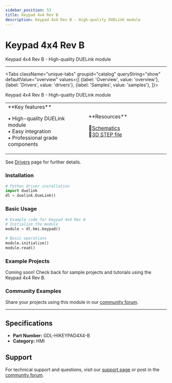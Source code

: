 ```yaml
---
sidebar_position: 53
title: Keypad 4x4 Rev B
description: Keypad 4x4 Rev B - High-quality DUELink module
---
```



# Keypad 4x4 Rev B

<ProductImageSelector 
  partNumber="hikeypad4x4-b"
  productName="Keypad 4x4 Rev B"
/>

Keypad 4x4 Rev B - High-quality DUELink module

---

<Tabs className="unique-tabs" groupid="catalog" queryString="show" defaultValue="overview"
  values={[
    {label: 'Overview', value: 'overview'},
    {label: 'Drivers', value: 'drivers'},
    {label: 'Samples', value: 'samples'},
  ]}>

<TabItem value="overview">

Keypad 4x4 Rev B - High-quality DUELink module

<table><td width='50%'>
**Key features**

• High-quality DUELink module<br/>
• Easy integration<br/>
• Professional grade components<br/>

</td><td width='50%'>
**Resources**
 
📄[Schematics](/static/sch/hikeypad4x4-b.pdf)<br/>
🔩[3D STEP file](/static/3d/HIKEYPAD4X4-B.step)<br/>

</td></table>

</TabItem>

<TabItem value="drivers">

See [Drivers](../../engine/drivers) page for further details.

### Installation

```python
# Python driver installation
import duelink
dl = duelink.DueLink()
```

### Basic Usage

```python
# Example code for Keypad 4x4 Rev B
# Initialize the module
module = dl.hmi.keypad()

# Basic operations
module.initialize()
module.read()
```

</TabItem>

<TabItem value="samples">

### Example Projects

Coming soon! Check back for sample projects and tutorials using the Keypad 4x4 Rev B.

### Community Examples

Share your projects using this module in our [community forum](https://forums.ghielectronics.com).

</TabItem>

</Tabs>

---

## Specifications

- **Part Number:** GDL-HIKEYPAD4X4-B
- **Category:** HMI

## Support

For technical support and questions, visit our [support page](../../support) or post in the [community forum](https://forums.ghielectronics.com).
